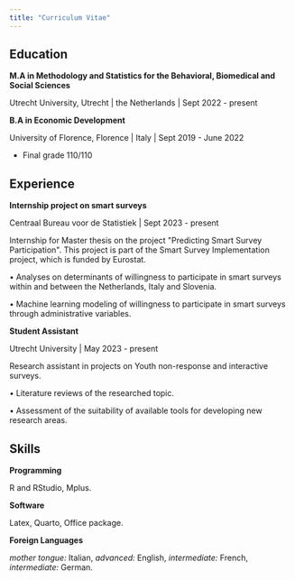 ```yaml
---
title: "Curriculum Vitae"
---
```


## Education

**M.A in Methodology and Statistics for the Behavioral, Biomedical and Social Sciences**

Utrecht University, Utrecht \| the Netherlands \| Sept 2022 - present

**B.A in Economic Development**

University of Florence, Florence \| Italy \| Sept 2019 - June 2022

-   Final grade 110/110

## Experience

**Internship project on smart surveys**

Centraal Bureau voor de Statistiek \| Sept 2023 - present

Internship for Master thesis on the project \"Predicting Smart Survey Participation\". This project is part of the Smart Survey Implementation
project, which is funded by Eurostat.

• Analyses on determinants of willingness to participate in smart surveys within and between the Netherlands, Italy and Slovenia.

• Machine learning modeling of willingness to participate in smart surveys through administrative variables.

**Student Assistant**

Utrecht University \| May 2023 - present

Research assistant in projects on Youth non-response and interactive surveys.

• Literature reviews of the researched topic.

• Assessment of the suitability of available tools for developing new research areas.

				
			
		

	

## Skills

**Programming**

R and RStudio, Mplus.

**Software**

Latex, Quarto, Office package.

**Foreign Languages**

*mother tongue:* Italian, *advanced:* English, *intermediate:* French, *intermediate:* German.
